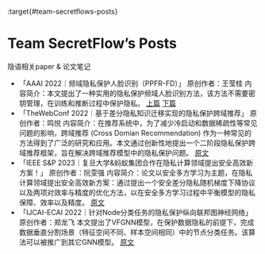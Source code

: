 :target{#team-secretflows-posts}

# Team SecretFlow’s Posts

隐语相关paper & 论文笔记

- 「AAAI 2022｜频域隐私保护人脸识别（PPFR-FD）」
  原创作者：王莹桂
  内容简介：本文提出了一种实用的隐私保护频域人脸识别方法，该方法不需要密钥管理，在训练和推断过程中保护隐私。
  [上篇](https://mp.weixin.qq.com/s/sz5hzjxpQcRZui7C8PanGA)  [下篇](https://mp.weixin.qq.com/s/wLQAScgaeh1c7vbvZM2WdQ)
- 「TheWebConf 2022｜基于差分隐私知识迁移实现的隐私保护跨域推荐」
  原创作者：鸣悦
  内容简介：在推荐系统中，为了减少冷启动和数据稀疏性等常见问题的影响，跨域推荐 (Cross Domian Recommendation) 作为一种常见的方法得到了广泛的研究和应用。本文通过创新性地提出一个二阶段隐私保护跨域推荐框架，旨在解决跨域推荐模型中的隐私保护问题。
  [原文](https://mp.weixin.qq.com/s/d3brmq2PjUbm5V2OeYKc6w)
- 「IEEE S\&P 2023｜复旦大学&蚂蚁集团合作在隐私计算领域提出安全高效新方案！」
  原创作者：阮雯强
  内容简介：论文以安全多方学习为主题，在隐私计算领域提出安全高效新方案：通过提出一个安全差分隐私随机梯度下降协议以及两项对效率与精度的优化方法，以在安全多方学习过程中平衡模型的隐私保障、效率以及精度。
  [原文](https://mp.weixin.qq.com/s/jgXyBQz0PfHKJKWKh-XrzQ)
- 「IJCAI-ECAI 2022｜针对Node分类任务的隐私保护纵向联邦图神经网络」
  原创作者：郑龙飞
  本文提出了VFGNN模型，在保护数据隐私的前提下，完成数据垂直分割场景（特征空间不同、样本空间相同）中的节点分类任务。该算法可以被推广到其它GNN模型。
  [原文](https://mp.weixin.qq.com/s/0-II0_zWzV31RqjzgESPFw)
